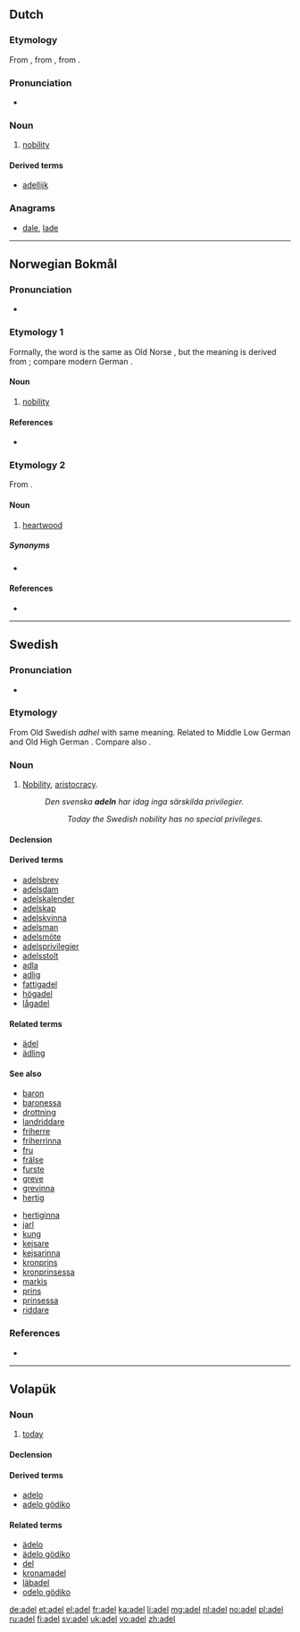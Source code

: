 {{also|Adel|ädel}}
==Dutch==

===Etymology===
From {{etyl|dum|nl}} {{term|adel|lang=dum}}, from {{etyl|odt|nl}} {{recons|athal|lang=odt}}, from {{etyl|gem-pro|nl}} {{recons|aþalą|lang=gem-pro}}.

===Pronunciation===
* {{audio|Nl-adel.ogg|audio}}

===Noun===
{{nl-noun|m|-|-}}

# [[nobility]]

====Derived terms====
* [[adellijk]]

===Anagrams===
* [[dale#Dutch|dale]], [[lade#Dutch|lade]]

----

==Norwegian Bokmål==

===Pronunciation===
* {{IPA|/ˈɑ̀ːdel/|lang=nb}}

===Etymology 1===
Formally, the word is the same as Old Norse {{term|aðal|lang=non}}, but the meaning is derived from {{etyl|gml|nb}} {{term|adel|lang=gml}}; compare modern German {{term|Adel|lang=de}}.

====Noun====
{{nb-noun-mu|adel}}

# [[nobility]]

====References====
* {{R:Falk&Torp}}

===Etymology 2===
From {{etyl|non|nb}} {{term|aðal||lang=non}}.

====Noun====
{{head|nb|noun|g=m}}

# {{dialectal|lang=nb}} [[heartwood]]

=====Synonyms=====
* {{l/nb|kjerneved}}

====References====
* {{R:Aasen1850}}

----

==Swedish==

===Pronunciation===
* {{IPA|/ˈɑːdel/|lang=sv}}

===Etymology===
From Old Swedish ''adhel'' with same meaning. Related to Middle Low German {{term|adel||noble descent; nobility|lang=gml}} and Old High German {{term|adal||noble; nobility|lang=gmh}}. Compare also {{term|aðal||nobility|lang=is}}.

===Noun===
{{sv-noun|g=c|-}}

# [[nobility|Nobility]], [[aristocracy]].
#: ''Den svenska '''adeln''' har idag inga särskilda privilegier.''
#:: ''Today the Swedish nobility has no special privileges.''

====Declension====
{{sv-noun-unc-irreg-c}}

====Derived terms====
* [[adelsbrev]]
* [[adelsdam]]
* [[adelskalender]]
* [[adelskap]]
* [[adelskvinna]]
* [[adelsman]]
* [[adelsmöte]]
* [[adelsprivilegier]]
* [[adelsstolt]]
* [[adla]]
* [[adlig]]
* [[fattigadel]]
* [[högadel]]
* [[lågadel]]

====Related terms====
* [[ädel]]
* [[ädling]]

====See also====
{{top2}}
* [[baron]] {{m}}
* [[baronessa]] {{f}}
* [[drottning]] {{f}}
* [[landriddare]] {{m}}
* [[friherre]] {{m}}
* [[friherrinna]] {{f}}
* [[fru]] {{f}}
* [[frälse]]
* [[furste]] {{m}}
* [[greve]] {{m}}
* [[grevinna]] {{f}}
* [[hertig]] {{m}}
{{mid2}}
* [[hertiginna]] {{f}}
* [[jarl]] {{m}}
* [[kung]] {{m}}
* [[kejsare]] {{m}}
* [[kejsarinna]] {{f}}
* [[kronprins]] {{m}}
* [[kronprinsessa]] {{f}}
* [[markis]] {{m}}
* [[prins]] {{m}}
* [[prinsessa]] {{f}}
* [[riddare]] {{m}}
{{bottom}}

===References===
* {{R:runeberg.org|saol|8|0010.html adel}}

----

==Volapük==

===Noun===
{{vo-noun}}

# [[today]]

====Declension====
{{vo-decl-noun}}

====Derived terms====
* [[adelo]]
* [[adelo gödiko]]

====Related terms====
* [[ädelo]]
* [[ädelo gödiko]]
* [[del]]
* [[kronamadel]]
* [[läbadel]]
* [[odelo gödiko]]

[[de:adel]]
[[et:adel]]
[[el:adel]]
[[fr:adel]]
[[ka:adel]]
[[li:adel]]
[[mg:adel]]
[[nl:adel]]
[[no:adel]]
[[pl:adel]]
[[ru:adel]]
[[fi:adel]]
[[sv:adel]]
[[uk:adel]]
[[vo:adel]]
[[zh:adel]]